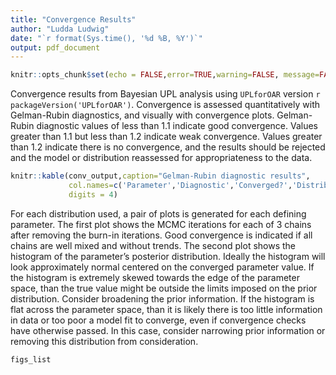 ```yaml
---
title: "Convergence Results"
author: "Ludda Ludwig"
date: "`r format(Sys.time(), '%d %B, %Y')`"
output: pdf_document
---
```


```r
knitr::opts_chunk$set(echo = FALSE,error=TRUE,warning=FALSE, message=FALSE)
```
Convergence results from Bayesian UPL analysis using `UPLforOAR` version
`r packageVersion('UPLforOAR')`. Convergence is assessed quantitatively
with Gelman-Rubin diagnostics, and visually with convergence plots. Gelman-Rubin 
diagnostic values of less than 1.1 indicate good convergence. Values greater 
than 1.1 but less than 1.2 indicate weak convergence. Values greater than 1.2 
indicate there is no convergence, and the results should be rejected and the model
or distribution reassessed for appropriateness to the data.
```r
knitr::kable(conv_output,caption="Gelman-Rubin diagnostic results",
             col.names=c('Parameter','Diagnostic','Converged?','Distribution'),
             digits = 4)
```

For each distribution used, a pair of plots is generated for each defining 
parameter. The first plot shows the MCMC iterations for each of 3 chains after 
removing the burn-in iterations. Good convergence is indicated if all chains are 
well mixed and without trends. The second plot shows the histogram of the 
parameter's posterior distribution. Ideally the histogram will look 
approximately normal centered on the converged parameter value. If the histogram 
is extremely skewed towards the edge of the parameter space, than the true value 
might be outside the limits imposed on the prior distribution. Consider 
broadening the prior information. If the histogram is flat across the parameter 
space, than it is likely there is too little information in data or too poor a 
model fit to converge, even if convergence checks have otherwise passed. In this 
case, consider narrowing prior information or removing this distribution from 
consideration.
```r

figs_list

```
